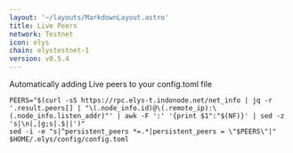 ```yaml
---
layout: '~/layouts/MarkdownLayout.astro'
title: Live Peers
network: Testnet
icon: elys
chain: elystestnet-1
version: v0.5.4
---
```

Automatically adding Live peers to your config.toml file
```
PEERS="$(curl -sS https://rpc.elys-t.indonode.net/net_info | jq -r '.result.peers[] | "\(.node_info.id)@\(.remote_ip):\(.node_info.listen_addr)"' | awk -F ':' '{print $1":"$(NF)}' | sed -z 's|\n|,|g;s|.$||')"
sed -i -e "s|^persistent_peers *=.*|persistent_peers = \"$PEERS\"|" $HOME/.elys/config/config.toml
```